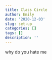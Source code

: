 ```yaml
---
title: Class Circle
author: Emily
date: '2020-12-03'
slug: set-up
categories: []
tags: []
description: ''
---
```

why do you hate me



